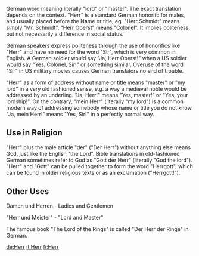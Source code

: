 German word meaning literally "lord" or "master". The exact translation depends on the context. "Herr" is a standard German honorifc for males, and usually placed before the Name or title, eg. "Herr Schmidt" means simply "Mr. Schmidt", "Herr Oberst" means "Colonel". It implies politeness, but not necessarily a difference in social status. 

German speakers express politeness through the use of honorifics like "Herr" and have no need for the word "Sir", which is very common in English. A German soldier would say "Ja, Herr Oberst!" when a US soldier would say "Yes, Colonel, Sir!" or something similar. Overuse of the word "Sir" in US military movies causes German translators no end of trouble. 

"Herr" as a form of address without name or title means "master" or "my lord" in a very old fashioned sense, e.g. a way a medieval noble would be addressed by an underling. "Ja, Herr!" means "Yes, master!" or "Yes, your lordship!". On the contrary, "mein Herr" (literally "my lord") is a common modern way of addressing somebody whose name or title you do not know. "Ja, mein Herr!" means "Yes, Sir!" in a perfectly normal way. 

== Use in Religion ==

"Herr" plus the male article "der" ("Der Herr") without anything else means God, just like the English "the Lord". Bible translations in old-fashioned German sometimes refer to God as "Gott der Herr" (literally "God the lord"). "Herr" and "Gott" can be pulled together to form the word "Herrgott", which can be found in older religious texts or as an exclamation ("Herrgott!").

== Other Uses ==

Damen und Herren - Ladies and Gentlemen  

"Herr und Meister" - "Lord and Master"

The famous book "The Lord of the Rings" is called "Der Herr der Ringe" in German.

[[de:Herr]]
[[it:Herr]]
[[fi:Herr]]